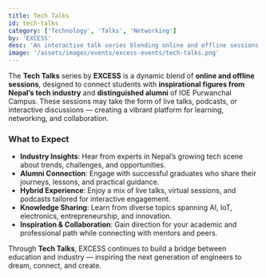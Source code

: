 ```yaml
---
title: Tech Talks
id: tech-talks
category: ['Technology', 'Talks', 'Networking']
by: 'EXCESS'
desc: 'An interactive talk series blending online and offline sessions that brings together Nepalese tech leaders and alumni to share knowledge, insights, and inspiration.'
image: '/assets/images/events/excess-events/tech-talks.png'
---
```


The **Tech Talks** series by **EXCESS** is a dynamic blend of **online and offline sessions**, designed to connect students with **inspirational figures from Nepal’s tech industry** and **distinguished alumni** of IOE Purwanchal Campus. These sessions may take the form of live talks, podcasts, or interactive discussions — creating a vibrant platform for learning, networking, and collaboration.

### What to Expect

- **Industry Insights**: Hear from experts in Nepal’s growing tech scene about trends, challenges, and opportunities.
- **Alumni Connection**: Engage with successful graduates who share their journeys, lessons, and practical guidance.
- **Hybrid Experience**: Enjoy a mix of live talks, virtual sessions, and podcasts tailored for interactive engagement.
- **Knowledge Sharing**: Learn from diverse topics spanning AI, IoT, electronics, entrepreneurship, and innovation.
- **Inspiration & Collaboration**: Gain direction for your academic and professional path while connecting with mentors and peers.

Through **Tech Talks**, EXCESS continues to build a bridge between education and industry — inspiring the next generation of engineers to dream, connect, and create.
